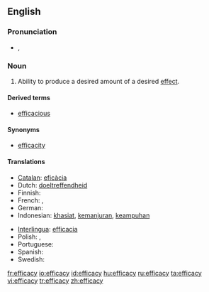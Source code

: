 ==English==

===Pronunciation===
* {{IPA|/ˈɛf.ɪ.kə.si/}}, {{SAMPA|/"Ef.I.k@.si/}}

===Noun===
{{en-noun|-}}

# {{uncountable}} Ability to produce a desired amount of a desired [[effect]].

====Derived terms====
* [[efficacious]]

====Synonyms====
* [[efficacity]]

====Translations====
{{trans-top|ability to produce effect}}
* [[Catalan]]: [[eficàcia]] {{f}}
* Dutch: [[doeltreffendheid]]
* Finnish: {{t-|fi|tehokkuus}}
* French: {{t|fr|efficience|f}}, {{t|fr|efficacité|f}}
* German: {{t-|de|Wirksamkeit|f}}
* Indonesian: [[khasiat]], [[manjur|kemanjuran]], [[ampuh|keampuhan]]
{{trans-mid}}
* [[Interlingua]]: [[efficacia]]
* Polish: {{t|pl|efektywność|f}}, {{t|pl|sktuteczność|f}}
* Portuguese: {{t+|pt|eficácia|f}}
* Spanish: {{t+|es|eficacia|f}}
* Swedish: {{t+|sv|effektivitet|f}}
{{trans-bottom}}

[[fr:efficacy]]
[[io:efficacy]]
[[id:efficacy]]
[[hu:efficacy]]
[[ru:efficacy]]
[[ta:efficacy]]
[[vi:efficacy]]
[[tr:efficacy]]
[[zh:efficacy]]